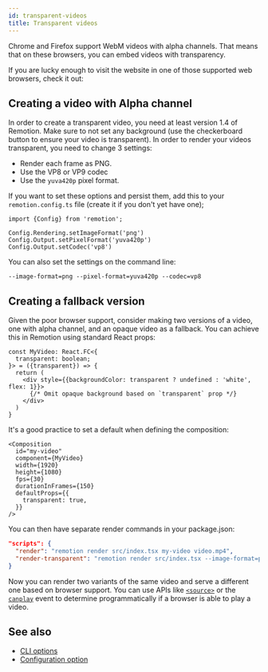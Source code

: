 ```yaml
---
id: transparent-videos
title: Transparent videos
---
```



Chrome and Firefox support WebM videos with alpha channels. That means that on these browsers, you can embed videos with transparency.

If you are lucky enough to visit the website in one of those supported web browsers, check it out:

<TransparentVideoDemo />

## Creating a video with Alpha channel

In order to create a transparent video, you need at least version 1.4 of Remotion. Make sure to not set any background (use the checkerboard button to ensure your video is transparent). In order to render your videos transparent, you need to change 3 settings:

- Render each frame as PNG.
- Use the VP8 or VP9 codec
- Use the `yuva420p` pixel format.

If you want to set these options and persist them, add this to your `remotion.config.ts` file (create it if you don't yet have one);

```tsx
import {Config} from 'remotion';

Config.Rendering.setImageFormat('png')
Config.Output.setPixelFormat('yuva420p')
Config.Output.setCodec('vp8')
```

You can also set the settings on the command line:

```console
--image-format=png --pixel-format=yuva420p --codec=vp8
```

## Creating a fallback version

Given the poor browser support, consider making two versions of a video, one with alpha channel, and an opaque video as a fallback. You can achieve this in Remotion using standard React props:

```tsx {2}
const MyVideo: React.FC<{
  transparent: boolean;
}> = ({transparent}) => {
  return (
    <div style={{backgroundColor: transparent ? undefined : 'white', flex: 1}}>
      {/* Omit opaque background based on `transparent` prop */}
    </div>
  )
}
```

It's a good practice to set a default when defining the composition:

```tsx {8-10}
<Composition
  id="my-video"
  component={MyVideo}
  width={1920}
  height={1080}
  fps={30}
  durationInFrames={150}
  defaultProps={{
    transparent: true,
  }}
/>
```

You can then have separate render commands in your package.json:

```json
"scripts": {
  "render": "remotion render src/index.tsx my-video video.mp4",
  "render-transparent": "remotion render src/index.tsx --image-format=png --pixel-format=yuva420p --codec=vp8 my-video video-transparent.webm"
}
```

Now you can render two variants of the same video and serve a different one
based on browser support. You can use APIs like [`<source>`](https://developer.mozilla.org/en-US/docs/Web/HTML/Element/source) or the [`canplay`](https://developer.mozilla.org/en-US/docs/Web/API/HTMLMediaElement/canplay_event) event to determine programmatically if a browser is able to play a video.

## See also

- [CLI options](/docs/cli)
- [Configuration option](/docs/config)
